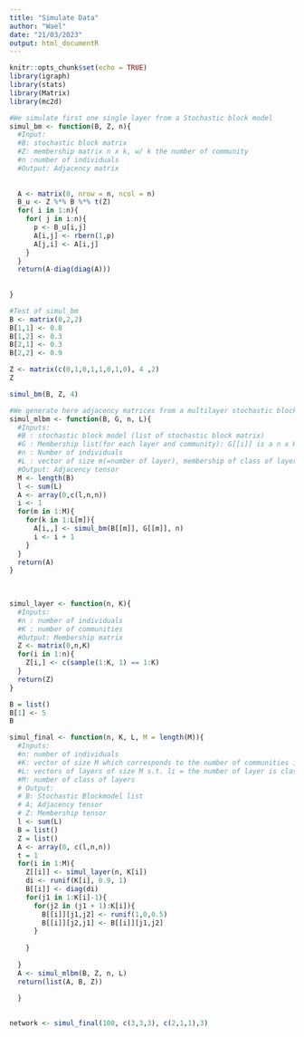 ```yaml
---
title: "Simulate Data"
author: "Wael"
date: "21/03/2023"
output: html_documentR
---
```


```r
knitr::opts_chunk$set(echo = TRUE)
library(igraph)
library(stats)
library(Matrix)
library(mc2d)
```

```r
#We simulate first one single layer from a Stochastic block model
simul_bm <- function(B, Z, n){
  #Input:
  #B: stochastic block matrix
  #Z: membership matrix n x k, w/ k the number of community
  #n :number of individuals
  #Output: Adjacency matrix
  
  
  A <- matrix(0, nrow = n, ncol = n)
  B_u <- Z %*% B %*% t(Z)
  for( i in 1:n){
    for( j in i:n){
      p <- B_u[i,j]
      A[i,j] <- rbern(1,p)
      A[j,i] <- A[i,j]
    }
  }
  return(A-diag(diag(A)))
  
  
}
```

```r
#Test of simul_bm
B <- matrix(0,2,2)
B[1,1] <- 0.8
B[1,2] <- 0.3
B[2,1] <- 0.3
B[2,2] <- 0.9

Z <- matrix(c(0,1,0,1,1,0,1,0), 4 ,2)
Z

simul_bm(B, Z, 4)
```




```r
#We generate here adjacency matrices from a multilayer stochastic block model
simul_mlbm <- function(B, G, n, L){
  #Inputs:
  #B : stochastic block model (list of stochastic block matrix)
  #G : Membership list(for each layer and community): G[[i]] is a n x Ki matrix (~ Z[i,:] in the notes)
  #n : Number of individuals
  #L : vector of size m(=number of layer), membership of class of layer
  #Output: Adjacency tensor
  M <- length(B)
  l <- sum(L)
  A <- array(0,c(l,n,n))
  i <- 1
  for(m in 1:M){
    for(k in 1:L[m]){
      A[i,,] <- simul_bm(B[[m]], G[[m]], n)
      i <- i + 1
    }
  }
  return(A)
}
 
  
```


```r
simul_layer <- function(n, K){
  #Inputs:
  #n : number of individuals
  #K : number of communities
  #Output: Membership matrix
  Z <- matrix(0,n,K)
  for(i in 1:n){
    Z[i,] <- c(sample(1:K, 1) == 1:K)
  }
  return(Z)
}
```

```r
B = list()
B[1] <- 5
B
```

```r
simul_final <- function(n, K, L, M = length(M)){
  #Inputs:
  #n: number of individuals
  #K: vector of size M which corresponds to the number of communities in each class of layer
  #L: vectors of layers of size M s.t. li = the number of layer is class i
  #M: number of class of layers
  # Output: 
  # B: Stochastic Blockmodel list
  # A; Adjacency tensor
  # Z: Membership tensor
  l <- sum(L)
  B = list()
  Z = list()
  A <- array(0, c(l,n,n))
  t = 1
  for(i in 1:M){
    Z[[i]] <- simul_layer(n, K[i])
    di <- runif(K[i], 0.9, 1)
    B[[i]] <- diag(di)
    for(j1 in 1:K[i]-1){
      for(j2 in (j1 + 1):K[i]){
        B[[i]][j1,j2] <- runif(1,0,0.5)
        B[[i]][j2,j1] <- B[[i]][j1,j2]
      }
      
    }
    
  }
  A <- simul_mlbm(B, Z, n, L)
  return(list(A, B, Z))
    
  }
  

```

```r
network <- simul_final(100, c(3,3,3), c(2,1,1),3)
```








